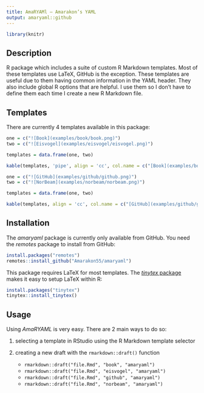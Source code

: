 ```yaml
---
title: AmaRYAMl – Amarakon’s YAML
output: amaryaml::github
---
```

```r
library(knitr)
```

## Description
R package which includes a suite of custom R Markdown templates. 
Most of these templates use LaTeX, GitHub is the exception.
These templates are useful due to them having common information in the YAML header.
They also include global R options that are helpful.
I use them so I don't have to define them each time I create a new R Markdown file.

## Templates
There are currently 4 templates available in this package:

```r
one = c("![Book](examples/book/book.png)")
two = c("![Eisvogel](examples/eisvogel/eisvogel.png)")

templates = data.frame(one, two)

kable(templates, 'pipe', align = 'cc', col.name = c("[Book](examples/book/book.pdf)", "[Eisvogel](examples/eisvogel/eisvogel.pdf)"))
```
```r
one = c("![GitHub](examples/github/github.png)")
two = c("![NorBeam](examples/norbeam/norbeam.png)")

templates = data.frame(one, two)

kable(templates, align = 'cc', col.name = c("[GitHub](examples/github/github.md)", "[NorBeam](examples/norbeam/norbeam.pdf)"))
```

## Installation
The *amaryaml* package is currently only available from GitHub.
You need the *remotes* package to install from GitHub:

```r
install.packages("remotes")
remotes::install_github("Amarakon55/amaryaml")
```

This package requires LaTeX for most templates.
The [*tinytex* package](https://github.com/yihui/tinytex) makes it easy to setup LaTeX within R:

```r
install.packages("tinytex")
tinytex::install_tinytex()
```

## Usage
Using *AmaRYAML* is very easy.
There are 2 main ways to do so:

1. selecting a template in RStudio using the R Markdown template selector
1. creating a new draft with the `rmarkdown::draft()` function

   - `rmarkdown::draft("file.Rmd", "book", "amaryaml")`
   - `rmarkdown::draft("file.Rmd", "eisvogel", "amaryaml")`
   - `rmarkdown::draft("file.Rmd", "github", "amaryaml")`
   - `rmarkdown::draft("file.Rmd", "norbeam", "amaryaml")`
